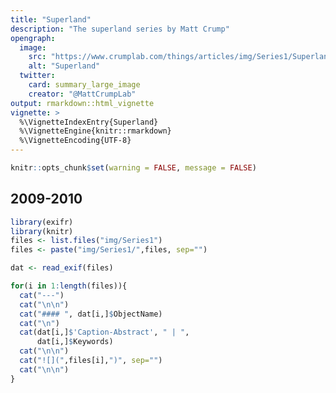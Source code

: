 ```yaml
---
title: "Superland"
description: "The superland series by Matt Crump"
opengraph:
  image: 
    src: "https://www.crumplab.com/things/articles/img/Series1/Superland - 1 of 19 (17).jpg"
    alt: "Superland"
  twitter:
    card: summary_large_image
    creator: "@MattCrumpLab"
output: rmarkdown::html_vignette
vignette: >
  %\VignetteIndexEntry{Superland}
  %\VignetteEngine{knitr::rmarkdown}
  %\VignetteEncoding{UTF-8}
---
```



```r
knitr::opts_chunk$set(warning = FALSE, message = FALSE)
```

## 2009-2010


```r
library(exifr)
library(knitr)
files <- list.files("img/Series1")
files <- paste("img/Series1/",files, sep="")

dat <- read_exif(files)

for(i in 1:length(files)){
  cat("---")
  cat("\n\n")
  cat("#### ", dat[i,]$ObjectName)
  cat("\n")
  cat(dat[i,]$'Caption-Abstract', " | ",
      dat[i,]$Keywords)
  cat("\n\n")
  cat("![](",files[i],")", sep="")
  cat("\n\n")
}
```




